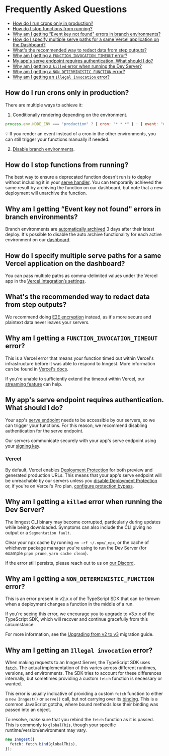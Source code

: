 # Frequently Asked Questions

- [How do I run crons only in production?](#how-do-i-run-crons-only-in-production)
- [How do I stop functions from running?](#how-do-i-stop-functions-from-running)
- [Why am I getting “Event key not found" errors in branch environments?](#why-am-i-getting-event-key-not-found-errors-in-branch-environments)
- [How do I specify multiple serve paths for a same Vercel application on the Dashboard?](#why-am-i-getting-event-key-not-found-errors-in-branch-environments)
- [What's the recommended way to redact data from step outputs?](#what-s-the-recommended-way-to-redact-data-from-step-outputs)
- [Why am I getting a `FUNCTION_INVOCATION_TIMEOUT` error?](#why-am-i-getting-a-function-invocation-timeout-error)
- [My app's serve endpoint requires authentication. What should I
  do?](#my-app-s-serve-endpoint-requires-authentication-what-should-i-do)
- [Why am I getting a `killed` error when running the Dev Server?](#why-am-i-getting-a-killed-error-when-running-the-dev-server)
- [Why am I getting a `NON_DETERMINISTIC_FUNCTION`
  error?](#why-am-i-getting-a-non-deterministic-function-error)
- [Why am I getting an `Illegal invocation` error?](#why-am-i-getting-an-illegal-invocation-error)

## How do I run crons only in production?

There are multiple ways to achieve it:
1. Conditionally rendering depending on the environment.
```javascript
process.env.NODE_ENV === "production" ? { cron: "* * *" } : { event: "dev/manualXYZ" }
```
💡 If you render an event instead of a cron in the other environments, you can still trigger your functions manually if needed.

2. [Disable branch environments](/docs/platform/environments#disabling-branch-environments-in-vercel).

## How do I stop functions from running?
The best way to ensure a deprecated function doesn't run is to deploy without including it in your [serve handler](/docs/reference/serve). You can temporarily achieved the same result by archiving the function on our dashboard, but note that a new deployment will unarchive the function.

## Why am I getting “Event key not found" errors in branch environments?
Branch environments are [automatically archived](/docs/platform/environments#archiving-branch-environments) 3 days after their latest deploy.
It's possible to disable the auto archive functionality for each active environment on our [dashboard](https://app.inngest.com/env).


## How do I specify multiple serve paths for a same Vercel application on the dashboard?
You can pass multiple paths as comma-delimited values under the Vercel app in the [Vercel Integration’s settings](https://app.inngest.com/settings/integrations/vercel).

## What's the recommended way to redact data from step outputs?
We recommend doing [E2E encryption](/docs/reference/middleware/examples#e2-e-encryption) instead, as it's more secure and plaintext data never leaves your servers.

## Why am I getting a `FUNCTION_INVOCATION_TIMEOUT` error?
This is a Vercel error that means your function timed out within Vercel's infrastructure before it was able to respond to Inngest. More information can be found in [Vercel's docs](https://vercel.com/docs/functions/serverless-functions/runtimes#max-duration).

If you're unable to sufficiently extend the timeout within Vercel, our [streaming feature](/docs/streaming) can help.

## My app's serve endpoint requires authentication. What should I do?
Your app's [serve endpoint](/docs/sdk/serve) needs to be accessible by our
servers, so we can trigger your functions. For this reason, we recommend disabling authentication
for the serve endpoint.

Our servers communicate securely with your app's serve endpoint using your [signing key](/docs/sdk/serve#signing-key).

### Vercel
By default, Vercel enables [Deployment Protection](https://vercel.com/docs/security/deployment-protection)
for both preview and generated production URLs. This means that your app's serve endpoint will be
unreachable by our servers unless you [disable Deployment Protection](https://vercel.com/docs/security/deployment-protection#configuring-deployment-protection)
or, if you're on Vercel's Pro plan, [configure protection bypass](/docs/deploy/vercel#bypassing-deployment-protection).

## Why am I getting a `killed` error when running the Dev Server?
The Inngest CLI binary may become corrupted, particularly during updates while
being downloaded. Symptoms can also include the CLI giving no output or a
`Segmentation fault`.

Clear your npx cache by running `rm -rf ~/.npm/_npx`, or the cache of whichever
package manager you're using to run the Dev Server (for example `pnpm prune`, `yarn
cache clean`).

If the error still persists, please reach out to us on [our Discord](https://www.inngest.com/discord).

## Why am I getting a `NON_DETERMINISTIC_FUNCTION` error?
This is an error present in v2.x.x of the TypeScript SDK that can be thrown when a deployment changes a function in the middle of a run.

If you're seeing this error, we encourage you to upgrade to v3.x.x of the TypeScript SDK, which will recover and continue gracefully from this circumstance.

For more information, see the [Upgrading from v2 to v3](/docs/sdk/migration) migration guide.

## Why am I getting an `Illegal invocation` error?
When making requests to an Inngest Server, the TypeScript SDK uses
[`fetch`](https://developer.mozilla.org/en-US/docs/Web/API/Fetch_API). The
actual implementation of this varies across different runtimes, versions, and
environments. The SDK tries to account for these differences internally, but
sometimes providing a custom `fetch` function is necessary or wanted.

This error is usually indicative of providing a custom `fetch` function to
either a `new Inngest()` or `serve()` call, but not carrying over its
[binding](https://developer.mozilla.org/en-US/docs/Web/JavaScript/Reference/Global_objects/Function/bind).
This is a common JavaScript gotcha, where bound methods lose their binding was
passed into an object.

To resolve, make sure that you rebind the `fetch` function as it is passed. This
is commonly to `globalThis`, though your specific runtime/version/environment
may vary.

```ts
new Inngest({
  fetch: fetch.bind(globalThis),
});
```
